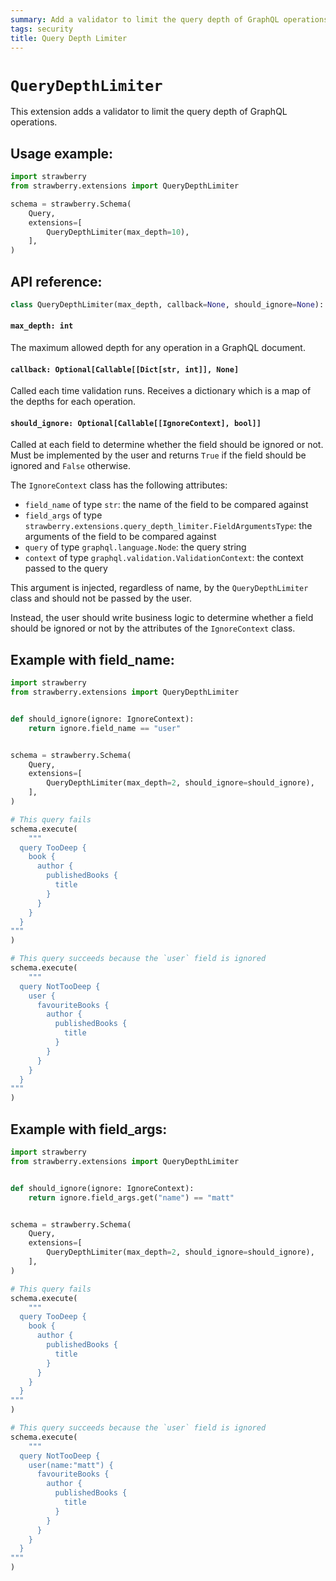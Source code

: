 ```yaml
---
summary: Add a validator to limit the query depth of GraphQL operations.
tags: security
title: Query Depth Limiter
---
```


# `QueryDepthLimiter`

This extension adds a validator to limit the query depth of GraphQL operations.

## Usage example:

```python
import strawberry
from strawberry.extensions import QueryDepthLimiter

schema = strawberry.Schema(
    Query,
    extensions=[
        QueryDepthLimiter(max_depth=10),
    ],
)
```

## API reference:

```python
class QueryDepthLimiter(max_depth, callback=None, should_ignore=None): ...
```

#### `max_depth: int`

The maximum allowed depth for any operation in a GraphQL document.

#### `callback: Optional[Callable[[Dict[str, int]], None]`

Called each time validation runs. Receives a dictionary which is a map of the
depths for each operation.

#### `should_ignore: Optional[Callable[[IgnoreContext], bool]]`

Called at each field to determine whether the field should be ignored or not.
Must be implemented by the user and returns `True` if the field should be
ignored and `False` otherwise.

The `IgnoreContext` class has the following attributes:

- `field_name` of type `str`: the name of the field to be compared against
- `field_args` of type
  `strawberry.extensions.query_depth_limiter.FieldArgumentsType`: the arguments
  of the field to be compared against
- `query` of type `graphql.language.Node`: the query string
- `context` of type `graphql.validation.ValidationContext`: the context passed
  to the query

This argument is injected, regardless of name, by the `QueryDepthLimiter` class
and should not be passed by the user.

Instead, the user should write business logic to determine whether a field
should be ignored or not by the attributes of the `IgnoreContext` class.

## Example with field_name:

```python
import strawberry
from strawberry.extensions import QueryDepthLimiter


def should_ignore(ignore: IgnoreContext):
    return ignore.field_name == "user"


schema = strawberry.Schema(
    Query,
    extensions=[
        QueryDepthLimiter(max_depth=2, should_ignore=should_ignore),
    ],
)

# This query fails
schema.execute(
    """
  query TooDeep {
    book {
      author {
        publishedBooks {
          title
        }
      }
    }
  }
"""
)

# This query succeeds because the `user` field is ignored
schema.execute(
    """
  query NotTooDeep {
    user {
      favouriteBooks {
        author {
          publishedBooks {
            title
          }
        }
      }
    }
  }
"""
)
```

## Example with field_args:

```python
import strawberry
from strawberry.extensions import QueryDepthLimiter


def should_ignore(ignore: IgnoreContext):
    return ignore.field_args.get("name") == "matt"


schema = strawberry.Schema(
    Query,
    extensions=[
        QueryDepthLimiter(max_depth=2, should_ignore=should_ignore),
    ],
)

# This query fails
schema.execute(
    """
  query TooDeep {
    book {
      author {
        publishedBooks {
          title
        }
      }
    }
  }
"""
)

# This query succeeds because the `user` field is ignored
schema.execute(
    """
  query NotTooDeep {
    user(name:"matt") {
      favouriteBooks {
        author {
          publishedBooks {
            title
          }
        }
      }
    }
  }
"""
)
```
